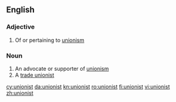 ==English==

===Adjective===
{{en-adj}}

# {{sometimes|capitalised}} Of or pertaining to [[unionism]]

===Noun===
{{en-noun}}

# An advocate or supporter of [[unionism]]
# A [[trade unionist]]

[[cy:unionist]]
[[da:unionist]]
[[kn:unionist]]
[[ro:unionist]]
[[fi:unionist]]
[[vi:unionist]]
[[zh:unionist]]